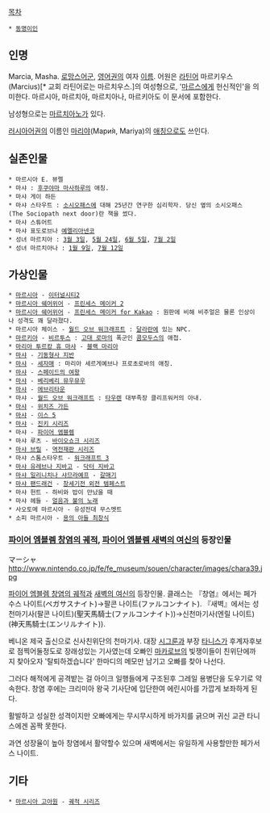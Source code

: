 [[목차]]
 * [[동명이인]]

== 인명 ==
Marcia, Masha. [[로망스어군]], [[영어]]권의 여자 [[이름]]. 어원은 [[라틴어]] 마르키우스(Marcius)[* 교회 라틴어로는 마르치우스.]의 여성형으로, '[[마르스#s-1|마르스]]에게 헌신적인'을 의미한다. 마르시아, 마르치아, 마르치아나, 마르키아도 이 문서에 포함한다.

남성형으로는 [[마르키아누스|마르치아노]]가 있다.

[[러시아어]]권의 이름인 [[마리야]](Мари́я, Mariya)의 [[애칭]]으로도 쓰인다.

== 실존인물 ==
 * 마르시아 E. 뷰렐
 * 마샤 : [[후쿠야마 마사하루]]의 애칭. 
 * 마샤 게이 하든
 * 마샤 스타우트 : [[소시오패스]]에 대해 25년간 연구한 심리학자. 당신 옆의 소시오패스(The Sociopath next door)란 책을 썼다.
 * 마샤 스튜어트
 * 마샤 표도로브나 [[표도르 예멜리아넨코|예멜리아넨코]]
 * 성녀 마르치아 : [[3월 3일]], [[5월 24일]], [[6월 5일]], [[7월 2일]]
 * 성녀 마르치아나 : [[1월 9일]], [[7월 12일]]

== 가상인물 ==
 * [[이터널시티2/그 외의 인물#s-2.1|마르시아]] - [[이터널시티2]]
 * [[프린세스 메이커 2/등장인물#s-5.1|마르시아 쉐어위어]] - [[프린세스 메이커 2]]
 * [[프린세스 메이커 for Kakao#s-5|마르시아 쉐어위어]] - [[프린세스 메이커 for Kakao]] : 원판에 비해 비주얼은 물론 인상이나 성격도 꽤 달라졌다.
 * 마르시아 체이스 - [[월드 오브 워크래프트]] : [[달라란]]에 있는 NPC.
 * [[비르투스#s-2|마르키아]] - [[비르투스]] : [[고대 로마]]의 폭군인 [[콤모두스]]의 애첩.
 * [[마리아 투르캉 휴 마샤]] - [[블랙 마리아#s-3|블랙 마리아]]
 * [[기동형사 지반#s-2.3|마샤]] - [[기동형사 지반]]
 * [[세자매(희곡)#s-2|마샤]] - [[세자매(희곡)|세자매]] : 마리아 세르게예브나 프로초로바의 애칭.
 * [[스페이드의 여왕#s-2.1|마샤]] - [[스페이드의 여왕]]
 * [[베리베리 뮤우뮤우/기타 등장인물#s-3|마샤]] - [[베리베리 뮤우뮤우]]
 * [[에브리타운#s-7|마샤]] - [[에브리타운]]
 * 마샤 - [[월드 오브 워크래프트]] : [[타우렌]] 대부족장 클리프워커의 아내.
 * [[위치즈 가든#s-3.2|마샤]] - [[위치즈 가든]]
 * [[이스 5#s-4|마샤]] - [[이스 5]]
 * [[진키 시리즈/등장인물#s-5|마샤]] - [[진키 시리즈]]
 * 마샤 - [[파이어 엠블렘]]
 * 마샤 루츠 - [[바이오쇼크 시리즈]]
 * [[쇼치쿠 우메요|마샤 브릴]] - [[역전재판 시리즈]]
 * 마샤 스톰스타우트 - [[워크래프트 3]]
 * [[닥터 지바고#s-1.1|마샤 유레브나 지바고]] - [[닥터 지바고#s-1|닥터 지바고]]
 * [[갈매기(희곡)#s-2|마샤 일리니치나 샤므라예프]] - [[갈매기(희곡)|갈매기]]
 * [[창세기전 시리즈/등장인물#s-3|마샤 팬드래건]] - [[창세기전 외전 템페스트]]
 * 마샤 헌트 - 하비와 밥이 만났을 때
 * 마샤 헤들 - [[얼음과 불의 노래]]
 * 사오토메 마르시아 - 유성전대 무스멧트
 * 소피 마르시아 - [[용의 아들 최창식]]

=== [[파이어 엠블렘 창염의 궤적]], [[파이어 엠블렘 새벽의 여신]]의 등장인물 ===
マーシャ
http://www.nintendo.co.jp/fe/fe_museum/souen/character/images/chara39.jpg

[[파이어 엠블렘 창염의 궤적]]과 [[파이어 엠블렘 새벽의 여신|새벽의 여신]]의 등장인물. 클래스는 『창염』에서는 페가수스 나이트(ペガサスナイト)→팔콘 나이트(ファルコンナイト). 『새벽』에서는 성천마기사(팔콘 나이트)(聖天馬騎士(ファルコンナイト))→신천마기사(엔릴 나이트)(神天馬騎士(エンリルナイト)).

베니온 제국 출신으로 신사친위단의 천마기사. 대장 [[시그룬]]과 부장 [[타니스]]가 후계자후보로 점찍어둘정도로 장래성있는 기사였는데 오빠인 [[마카로브]]의 빛쟁이들이 친위단에까지 찾아오자 '탈퇴하겠습니다' 한마디의 메모만 남기고 오빠를 찾아 나선다.

그러다 해적에게 공격밭는 걸 아이크 일행들에게 구조된후 그레일 용병단을 도우기로 약속한다. 창염 후에는 크리미아 왕국 기사단에 입단한여 에린시아를 가깝게 보좌하게 된다.

활발하고 성실한 성격이지만 오빠에게는 무시무시하게 바가지를 긁으며 귀신 교관 타니스에겐 꼼짝 못한다.

과연 성장율이 높아 창염에서 활약할수 있으며 새벽에서는 유일하게 사용할만한 페가서스 나이트.

== 기타 ==
 * [[루안#s-1|마르시아 고아원]] - [[궤적 시리즈]]
